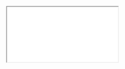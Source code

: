 
<Meta title="Module 1: Foundations/Section 2: Molecules/Password Form Control/Requirements" />

<style>{`
  /* IMPORTANT to get iframes full-screening */
  html { overflow: hidden; }
  .sbdocs { padding: 0; }
  .sbdocs-content { width: calc(100%-2px); max-width: unset;}
`}</style>

<iframe
  src={'http://uxdesign.fmr.com/users/Bethany_Clark/Leap/SmallChange/Web/published-assets/m1-molecule-password-form-control.pdf'}
  style={{ width: '100%', height: '100vh' }}
></iframe>

